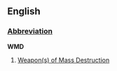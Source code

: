 ==English==

===[[Wiktionary:List of acronyms and abbreviations|Abbreviation]]===
'''WMD'''

# [[weapon of mass destruction|Weapon(s) of Mass Destruction]]